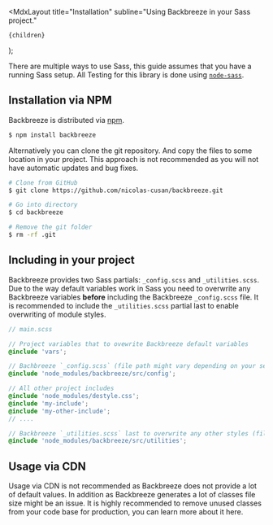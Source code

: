 
  <MdxLayout
    title="Installation"
    subline="Using Backbreeze in your Sass project."
  >
    {children}
  </MdxLayout>
);

There are multiple ways to use Sass, this guide assumes that you have a running Sass setup. All Testing for this library is done using [`node-sass`](https://github.com/sass/node-sass).

## Installation via NPM

Backbreeze is distributed via [npm](https://www.npmjs.com/).

```bash
$ npm install backbreeze
```

Alternatively you can clone the git repository. And copy the files to some location in your project. This approach is not recommended as you will not have automatic updates and bug fixes.

```bash
# Clone from GitHub
$ git clone https://github.com/nicolas-cusan/backbreeze.git

# Go into directory
$ cd backbreeze

# Remove the git folder
$ rm -rf .git
```

## Including in your project

Backbreeze provides two Sass partials: `_config.scss` and `_utilities.scss`. Due to the way default variables work in Sass you need to overwrite any Backbreeze variables **before** including the Backbreeze `_config.scss` file. It is recommended to include the `_utilities.scss` partial last to enable overwriting of module styles.

```scss
// main.scss

// Project variables that to ovewrite Backbreeze default variables
@include 'vars';

// Bachbreeze `_config.scss` (file path might vary depending on your setup)
@include 'node_modules/backbreeze/src/config';

// All other project includes
@include 'node_modules/destyle.css';
@include 'my-include';
@include 'my-other-include';
// ....

// Backbreeze `_utilities.scss` last to overwrite any other styles (file path might vary depending on your setup)
@include 'node_modules/backbreeze/src/utilities';
```

## Usage via CDN

Usage via CDN is not recommended as Backbreeze does not provide a lot of default values. In addition as Backbreeze generates a lot of classes file size might be an issue. It is highly recommended to remove unused classes from your code base for production, you can learn more about it here.
